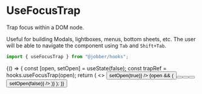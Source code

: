 
<Meta title="Hooks/useFocusTrap" />

# UseFocusTrap

Trap focus within a DOM node.

Useful for building Modals, lightboxes, menus, bottom sheets, etc. The user will
be able to navigate the component using `Tab` and `Shift+Tab`.

```ts
import { useFocusTrap } from "@jobber/hooks";
```

<Canvas>
  <Story name="useFocusTrap">
    {() => {
      const [open, setOpen] = useState(false);
      const trapRef = hooks.useFocusTrap(open);
      return (
        <>
          <Button label="Open focus trap" onClick={() => setOpen(true)} />
          {open && (
            <div ref={trapRef} tabIndex={0}>
              <Card header="Navigate using TAB">
                <Button label="first button" />
                <Button label="second button" />
                <Button label="third button" />
                <Button label="close" onClick={() => setOpen(false)} />
              </Card>
            </div>
          )}
        </>
      );
    }}
  </Story>
</Canvas>

<ArgsTable of={hooks.useFocusTrap} />
